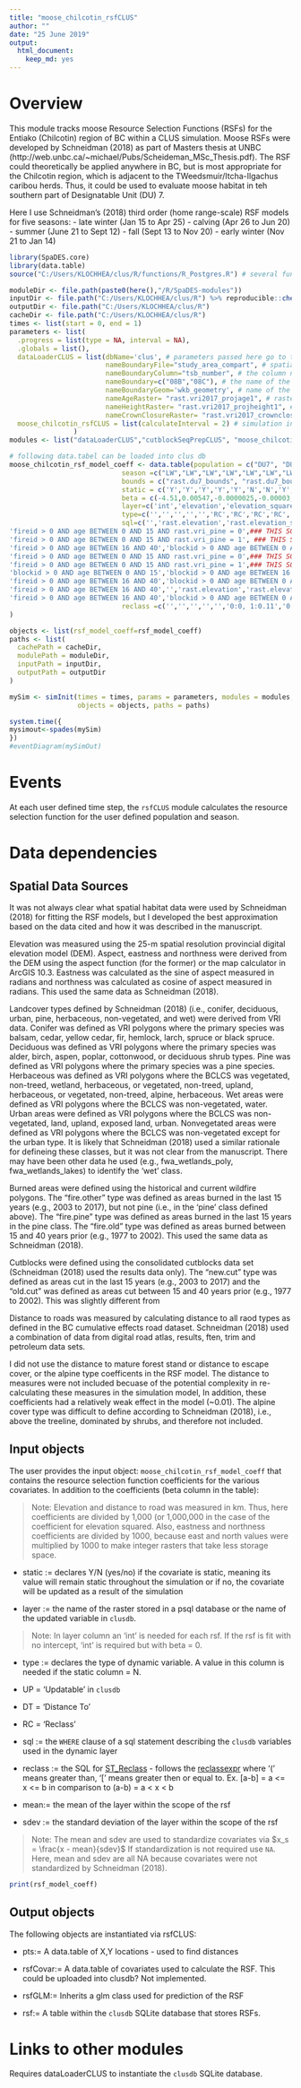```yaml
---
title: "moose_chilcotin_rsfCLUS"
author: ""
date: "25 June 2019"
output:
  html_document: 
    keep_md: yes
---
```


<!--
Copyright 2018 Province of British Columbia
 
Licensed under the Apache License, Version 2.0 (the "License");
you may not use this file except in compliance with the License.
You may obtain a copy of the License at
 
http://www.apache.org/licenses/LICENSE-2.0
 
Unless required by applicable law or agreed to in writing, software distributed under the License is distributed on an "AS IS" BASIS,
WITHOUT WARRANTIES OR CONDITIONS OF ANY KIND, either express or implied.
See the License for the specific language governing permissions and limitations under the License.-->

# Overview

This module tracks moose Resource Selection Functions (RSFs) for the Entiako (Chilcotin) region of BC within a CLUS simulation. Moose RSFs were developed by Schneidman (2018) as part of Masters thesis at UNBC (http://web.unbc.ca/~michael/Pubs/Scheideman_MSc_Thesis.pdf). The RSF could theoretically be applied anywhere in BC, but is most appropriate for the Chilcotin region, which is adjacent to the TWeedsmuir/Itcha-Ilgachus caribou herds. Thus, it could be used to evaluate moose habitat in teh southern part of Designatable Unit (DU) 7. 

Here I use Schneidman's (2018) third order (home range-scale) RSF models for five seasons:
    - late winter (Jan 15 to Apr 25)
    - calving (Apr 26 to Jun 20)
    - summer (June 21 to Sept 12)
    - fall (Sept 13 to Nov 20)
    - early winter (Nov 21 to Jan 14)


```r
library(SpaDES.core)
library(data.table)
source("C:/Users/KLOCHHEA/clus/R/functions/R_Postgres.R") # several functions for querying a postgres database

moduleDir <- file.path(paste0(here(),"/R/SpaDES-modules"))
inputDir <- file.path("C:/Users/KLOCHHEA/clus/R") %>% reproducible::checkPath(create = TRUE)
outputDir <- file.path("C:/Users/KLOCHHEA/clus/R")
cacheDir <- file.path("C:/Users/KLOCHHEA/clus/R")
times <- list(start = 0, end = 1)
parameters <- list(
  .progress = list(type = NA, interval = NA),
  .globals = list(),
  dataLoaderCLUS = list(dbName='clus', # parameters passed here go to the the dataLoaderCLUS module;                                             dbname is name of postgres database
                        nameBoundaryFile="study_area_compart", # spatial data of study area
                        nameBoundaryColumn="tsb_number", # the column name from the study area                                                                 dataset that  you want to query
                        nameBoundary=c("08B","08C"), # the name of the location (i.e., polygon) in                                                          the spatial dataset that you want to query 
                        nameBoundaryGeom='wkb_geometry', # name of the geomtery column in the spatial                                                           dataset that you want to query
                        nameAgeRaster= "rast.vri2017_projage1", # raster of projected forest age from                                                                   VRI
                        nameHeightRaster= "rast.vri2017_projheight1", # raster of projected forest                                                                           height from VRI
                        nameCrownClosureRaster= "rast.vri2017_crownclosure"), # raster of projected                                                                                  forest crown closure                                                                                 from VRI
  moose_chilcotin_rsfCLUS = list(calculateInterval = 2) # simulation interval                                                                                  when RSF is                                                                                          calculated 
                )
modules <- list("dataLoaderCLUS","cutblockSeqPrepCLUS", "moose_chilcotin_rsfCLUS")

# following data.tabel can be loaded into clus db 
moose_chilcotin_rsf_model_coeff <- data.table(population = c("DU7", "DU7","DU7","DU7","DU7","DU7", "DU7","DU7","DU7","DU7", "DU7", "DU7","DU7","DU7","DU7","DU7", "DU7","DU7","DU7","DU7", "DU7", "DU7","DU7","DU7","DU7","DU7", "DU7","DU7","DU7","DU7", "DU7", "DU7","DU7","DU7","DU7","DU7", "DU7","DU7","DU7","DU7", "DU7", "DU7","DU7","DU7","DU7","DU7", "DU7","DU7","DU7","DU7", "DU7", "DU7","DU7","DU7","DU7","DU7", "DU7","DU7","DU7","DU7","DU7", "DU7","DU7","DU7","DU7","DU7", "DU7","DU7","DU7","DU7","DU7", "DU7","DU7","DU7","DU7"),
                            season =c("LW","LW","LW","LW","LW","LW","LW","LW","LW","LW","LW","LW","LW","LW","LW","LW","LW","C","C","C","C","C","C","C","C","C","C","C","C","C","C","C","S","S","S","S","S","S","S","S","S","S","S","S","S","F","F","F","F","F","F","F","F","F","F","F","F","F","F","F","EW","EW","EW","EW","EW","EW","EW","EW","EW","EW","EW","EW","EW","EW","EW"), # LW = late winter; C = calving; S = summer; F = fall; EW = early winter
                            bounds = c("rast.du7_bounds", "rast.du7_bounds","rast.du7_bounds","rast.du7_bounds","rast.du7_bounds","rast.du7_bounds", "rast.du7_bounds","rast.du7_bounds","rast.du7_bounds","rast.du7_bounds", "rast.du7_bounds", "rast.du7_bounds","rast.du7_bounds","rast.du7_bounds","rast.du7_bounds","rast.du7_bounds", "rast.du7_bounds","rast.du7_bounds","rast.du7_bounds","rast.du7_bounds", "rast.du7_bounds", "rast.du7_bounds","rast.du7_bounds","rast.du7_bounds","rast.du7_bounds","rast.du7_bounds", "rast.du7_bounds","rast.du7_bounds","rast.du7_bounds","rast.du7_bounds", "rast.du7_bounds", "rast.du7_bounds","rast.du7_bounds","rast.du7_bounds","rast.du7_bounds","rast.du7_bounds", "rast.du7_bounds","rast.du7_bounds","rast.du7_bounds","rast.du7_bounds", "rast.du7_bounds", "rast.du7_bounds","rast.du7_bounds","rast.du7_bounds","rast.du7_bounds","rast.du7_bounds", "rast.du7_bounds","rast.du7_bounds","rast.du7_bounds","rast.du7_bounds", "rast.du7_bounds", "rast.du7_bounds","rast.du7_bounds","rast.du7_bounds","rast.du7_bounds","rast.du7_bounds", "rast.du7_bounds","rast.du7_bounds","rast.du7_bounds","rast.du7_bounds","rast.du7_bounds", "rast.du7_bounds","rast.du7_bounds","rast.du7_bounds","rast.du7_bounds","rast.du7_bounds", "rast.du7_bounds","rast.du7_bounds","rast.du7_bounds","rast.du7_bounds","rast.du7_bounds", "rast.du7_bounds","rast.du7_bounds","rast.du7_bounds","rast.du7_bounds"),
                            static = c('Y','Y','Y','Y','Y','N','N','Y','N','Y','Y','Y','N','N','N','N','N','Y','Y','Y','Y','Y','N','N','Y','N','Y','Y','N','N','N','N','Y','Y','Y','N','N','Y','N','Y','N','N','N','N','N','Y','Y','Y','Y','Y','N','N','Y','N','Y','N','N','N','N','N','Y','Y','Y','Y','N','N','Y','N','Y','N','N','N','N','N','N'),
                            beta = c(-4.51,0.00547,-0.0000025,-0.00003,-0.00006,0.11,0.32,-1.95,-0.22,0.63,0.47,0.23,0.26,-0.41,0.41,-0.06,0.01,-3.48,0.00383,-0.0000018,0.11,-0.11,-0.07,0.59,-0.55,-0.16,0.97,-0.03,0.23,-0.22,-0.12,-0.65,-3.81,0.00387,-0.0000018,0.29,0.2,0.14,0.14,-0.06,0.23,-0.05,0.17,-0.3,-0.1,-1.76,0.00042,-0.0000003,0.03,0.04,0.18,0.28,0.39,-0.04,-0.06,0.01,-0.31,0.21,-0.1,-0.39,-3.97,0.0043,-0.0000018,0.01,-0.4,0.18,0.79,-0.71,0.56,0.13,-0.76,0.33,0.08,-0.2,0.00001),
                            layer=c('int','elevation','elevation_squared','eastnessx1000','northnessx1000', 'vri_conifer','vri_deciduous','vri_urban','vri_pine','vri_herb','vri_nonveg_land_no_urban','vri_nonveg_water','raster_fire_not_pine_2003to2017','raster_fire_pine_2003to2017','raster_fire_1978to2002_old','raster_cutblocks_2003_2017','raster_cutblocks_1978_2002','int','elevation','elevation_squared','eastnessx1000','northnessx1000','vri_conifer','vri_deciduous','vri_urban','vri_pine','vri_herb','vri_nonveg_water','raster_fire_not_pine_2003to2017','raster_fire_pine_2003to2017','raster_cutblocks_2003_2017','raster_cutblocks_1978_2002','int','elevation','elevation_squared','vri_conifer','vri_deciduous','vri_herb','vri_pine','vri_nonveg_water','raster_fire_not_pine_2003to2017','raster_fire_pine_2003to2017','raster_fire_1978to2002_old','raster_cutblocks_2003_2017','raster_cutblocks_1978_2002','int','elevation','elevation_squared','eastnessx1000','northnessx1000','vri_conifer','vri_deciduous','vri_herb','vri_pine','vri_nonveg_water','raster_cutblocks_2003_2017','raster_cutblocks_1978_2002','raster_fire_not_pine_2003to2017','raster_fire_pine_2003to2017','raster_fire_1978to2002_old','int','elevation','elevation_squared','eastnessx1000','vri_conifer','vri_deciduous','vri_herb','vri_pine','vri_nonveg_water','raster_fire_not_pine_2003to2017','raster_fire_pine_2003to2017','raster_fire_1978to2002_old','raster_cutblocks_2003_2017','raster_cutblocks_1978_2002','dist_crds_all_road'), ### LAYER NAMESS NEED TO BE CHANGED TO WHAT THEY BECOME IN PGDB ### 
                            type=c('','','','','','RC','RC','RC','RC','RC','RC','RC','UP','UP','UP','UP','UP','','','','','','RC','RC','RC','RC','RC','RC','UP','UP','UP','UP','','','','RC','RC','RC','RC','RC','UP','UP','UP','UP','UP','','','','','','RC','RC','RC','RC','RC','UP','UP','UP','UP','UP','','','','','RC','RC','RC','RC','RC','UP','UP','UP','UP','UP','DT'),
                            sql=c('','rast.elevation','rast.elevation_squared','rast.eastnessx1000','rast.northnessx1000','rast.vri_conifer','rast.vri_deciduous','rast.vri_urban','rast.vri_pine','rast.vri_herb','rast.vri_nonveg_land_no_urban','rast.vri_nonveg_water',
'fireid > 0 AND age BETWEEN 0 AND 15 AND rast.vri_pine = 0',### THIS SQL STATEMENT NEEDS WORK ###
'fireid > 0 AND age BETWEEN 0 AND 15 AND rast.vri_pine = 1', ### THIS SQL STATEMENT NEEDS WORK ###
'fireid > 0 AND age BETWEEN 16 AND 40','blockid > 0 AND age BETWEEN 0 AND 15','blockid > 0 AND age BETWEEN 16 AND 40','','rast.elevation','rast.elevation_squared','rast.eastnessx1000','rast.northnessx1000','rast.vri_conifer','rast.vri_deciduous','rast.vri_urban','rast.vri_pine','rast.vri_herb','rast.vri_nonveg_water',
'fireid > 0 AND age BETWEEN 0 AND 15 AND rast.vri_pine = 0',### THIS SQL STATEMENT NEEDS WORK ###
'fireid > 0 AND age BETWEEN 0 AND 15 AND rast.vri_pine = 1',### THIS SQL SATTEMENT NEEDS WORK ###
'blockid > 0 AND age BETWEEN 0 AND 15','blockid > 0 AND age BETWEEN 16 AND 40',  '','rast.elevation','rast.elevation_squared','rast.vri_conifer','rast.vri_deciduous','rast.vri_herb','rast.vri_pine','rast.vri_nonveg_water','fireid > 0 AND age BETWEEN 0 AND 15','fireid > 0 AND age BETWEEN 0 AND 15 AND rast.vri_pine = 1', ### THIS SQL SATTEMENT NEEDS WORK ###
'fireid > 0 AND age BETWEEN 16 AND 40','blockid > 0 AND age BETWEEN 0 AND 15','blockid > 0 AND age BETWEEN 16 AND 40','','rast.elevation','rast.elevation_squared','rast.eastnessx1000','rast.northnessx1000','rast.vri_conifer','rast.vri_deciduous','rast.vri_herb','rast.vri_pine','rast.vri_nonveg_water','blockid > 0 AND age BETWEEN 0 AND 15','blockid > 0 AND age BETWEEN 16 AND 40','fireid > 0 AND age BETWEEN 0 AND 15','fireid > 0 AND age BETWEEN 0 AND 15 AND rast.vri_pine = 1',### THIS SQL SATTEMENT NEEDS WORK ###
'fireid > 0 AND age BETWEEN 16 AND 40','','rast.elevation','rast.elevation_squared','rast.eastnessx1000','rast.vri_conifer','rast.vri_deciduous','rast.vri_herb','rast.vri_pine','rast.vri_nonveg_water','fireid > 0 AND age BETWEEN 0 AND 15','fireid > 0 AND age BETWEEN 0 AND 15 AND rast.vri_pine = 1',### THIS SQL SATTEMENT NEEDS WORK ###
'fireid > 0 AND age BETWEEN 16 AND 40','blockid > 0 AND age BETWEEN 0 AND 15','blockid > 0 AND age BETWEEN 16 AND 40','rast.dist_crds_all_road'),
                            reclass =c('','','','','','0:0, 1:0.11','0:0, 1:0.32','0:0, 1:-1.95','0:0, 1:-0.22','0:0, 1:0.63','0:0, 1:0.47','0:0, 1:0.23','','','','','','','','','','','0:0, 1:-0.07','0:0, 1:0.59','0:0, 1:-0.55','0:0, 1:-0.16','0:0, 1:0.97','0:0, 1:-0.03','','','','','','','','0:0, 1:0.29','0:0, 1:0.20','0:0, 1:0.14','0:0, 1:0.14','0:0, 1:-0.06','','','','','','','','','','','0:0, 1:0.18','0:0, 1:0.28','0:0, 1:0.39','0:0, 1:-0.04','0:0, 1:-0.06','','','','','','','','','','0:0, 1:-0.40','0:0, 1:0.18','0:0, 1:0.79','0:0, 1:-0.71','0:0, 1:0.56','','','','','','')
)

objects <- list(rsf_model_coeff=rsf_model_coeff)
paths <- list(
  cachePath = cacheDir,
  modulePath = moduleDir,
  inputPath = inputDir,
  outputPath = outputDir
)

mySim <- simInit(times = times, params = parameters, modules = modules,
                 objects = objects, paths = paths)

system.time({
mysimout<-spades(mySim)
})
#eventDiagram(mySimOut)
```

# Events

At each user defined time step, the `rsfCLUS` module calculates the resource selection function for the user defined population and season.

# Data dependencies

## Spatial Data Sources
It was not always clear what spatial habitat data were used by Schneidman (2018) for fitting the RSF models, but I developed the best approximation based on the data cited and how it was described in the manuscript.

Elevation was measured using the 25-m spatial resolution provincial digital elevation model (DEM). Aspect, eastness and northness were derived from the DEM using the aspect function (for the former) or the map calculator in ArcGIS 10.3. Eastness was calculated as the sine of aspect measured in radians and northness was calculated as cosine of aspect measured in radians. This used the same data as Schneidman (2018).

Landcover types defined by Schneidman (2018) (i.e., conifer, deciduous, urban, pine, herbaceous, non-vegetated, and wet) were derived from VRI data. Conifer was defined as VRI polygons where the primary species was balsam, cedar, yellow cedar, fir, hemlock, larch, spruce or black spruce. Deciduous was defined as VRI polygons where the primary species was alder, birch, aspen, poplar, cottonwood, or deciduous shrub types.  Pine was defined as VRI polygons where the primary species was
a pine species. Herbaceous was defined as VRI polygons where the BCLCS was vegetated, non-treed, wetland, herbaceous, or vegetated, non-treed, upland, herbaceous, or vegetated, non-treed, alpine, herbaceous. Wet areas were defined as VRI polygons where the BCLCS was non-vegetated, water. Urban areas were defined as VRI polygons where the BCLCS was non-vegetated, land, upland, exposed land, urban. Nonvegetated areas were defined as VRI polygons where the BCLCS was non-vegetated except for the urban type. It is likely that Schneidman (2018) used a similar rationale for defineing these classes, but it was not clear from the manuscript. There may have been other data he used (e.g., fwa_wetlands_poly, fwa_wetlands_lakes) to identify the 'wet' class. 

Burned areas were defined using the historical and current wildfire polygons. The "fire.other" type was defined as areas burned in the last 15 years (e.g., 2003 to 2017), but not pine (i.e., in the 'pine' class defined above). The "fire.pine" type was defined as areas burned in the last 15 years in the pine class. The "fire.old" type was defined as areas burned between 15 and 40 years prior (e.g., 1977 to 2002). This used the same data as Schneidman (2018).

Cutblocks were defined using the consolidated cutblocks data set (Schneidman (2018) used the results data only). The "new.cut" type was defined as areas cut in the last 15 years (e.g., 2003 to 2017) and the "old.cut" was defined as areas cut between 15 and 40 years prior (e.g., 1977 to 2002). This was slightly different from 

Distance to roads was measured by calculating distance to all raod types as defined in the BC cumulative effects road dataset. Schneidman (2018) used a combination of data from digital road atlas, results, ften, trim and petroleum data sets. 

I did not use the distance to mature forest stand or distance to escape cover, or the alpine type coefficents in the RSF model. The distance to measures were not included becuase of the potential complexity in re-calculating these measures in the simulation model, In addition, these coefficients had a relatively weak effect in the model (~0.01). The alpine cover type was difficult to define according to Schneidman (2018), i.e., above the treeline, dominated by shrubs, and therefore not included. 

## Input objects

The user provides the input object: `moose_chilcotin_rsf_model_coeff` that contains the resource selection function coefficients for the various covariates. In addition to the coefficients (beta column in the table): 

>Note: Elevation and distance to road was measured in km. Thus, here coefficients are divided by 1,000 (or 1,000,000 in the case of the coefficient for elevation squared. Also, eastness and northness coefficients are divided by 1000, because east and north values were multiplied by 1000 to make integer rasters that take less storage space. 

* static := declares Y/N (yes/no) if the covariate is static, meaning its value will remain static throughout the simulation or if no, the covariate will be updated as a result of the simulation

* layer := the name of the raster stored in a psql database or the name of the updated variable in `clusdb`. 

>Note: In layer column an 'int' is needed for each rsf. If the rsf is fit with no intercept, 'int' is required but with beta = 0.

* type :=  declares the type of dynamic variable. A value in this column is needed if the static column = N. 

+ UP = 'Updatable' in `clusdb` 

+ DT = 'Distance To' 

+ RC = 'Reclass' 

* sql := the `WHERE` clause of a sql statement describing the `clusdb` variables used in the dynamic layer

* reclass := the SQL for [ST_Reclass](https://postgis.net/docs/RT_ST_Reclass.html) - follows the [reclassexpr](https://postgis.net/docs/reclassarg.html) where '(' means greater than, '[' means greater then or equal to. Ex. [a-b] = a <= x <= b in comparison to (a-b) = a < x < b

* mean:= the mean of the layer within the scope of the rsf 

* sdev := the standard deviation of the layer within the scope of the rsf 

>Note: The mean and sdev are used to standardize covariates via $x_s = \frac{x - mean}{sdev}$ If standardization is not required use `NA`. Here, mean and sdev are all NA because covariates were not standardized by Schneidman (2018). 




```r
print(rsf_model_coeff)
```

## Output objects

The following objects are instantiated via rsfCLUS:

* pts:= A data.table of X,Y locations - used to find distances

* rsfCovar:= A data.table of covariates used to calculate the RSF. This could be uploaded into clusdb? Not implemented.

* rsfGLM:= Inherits a glm class used for prediction of the RSF

* rsf:= A table within the `clusdb` SQLite database that stores RSFs.    

# Links to other modules

Requires dataLoaderCLUS to instantiate the `clusdb` SQLite database.

